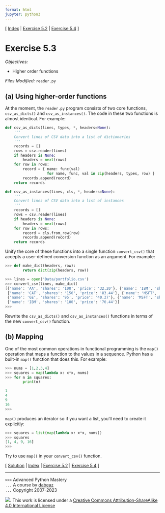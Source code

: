 ```yaml
---
format: html
jupyter: python3
---
```

\[ [Index](index.md) | [Exercise 5.2](ex5_2.md) | [Exercise 5.4](ex5_4.md) \]

# Exercise 5.3

*Objectives:*

- Higher order functions

*Files Modified:* `reader.py`

## (a) Using higher-order functions

At the moment, the `reader.py` program consists of two core functions, `csv_as_dicts()` and
`csv_as_instances()`.   The code in these two functions is almost identical.  For example:

```python
def csv_as_dicts(lines, types, *, headers=None):
    '''
    Convert lines of CSV data into a list of dictionaries
    '''
    records = []
    rows = csv.reader(lines)
    if headers is None:
        headers = next(rows)
    for row in rows:
        record = { name: func(val)
                   for name, func, val in zip(headers, types, row) }
        records.append(record)
    return records

def csv_as_instances(lines, cls, *, headers=None):
    '''
    Convert lines of CSV data into a list of instances
    '''
    records = []
    rows = csv.reader(lines)
    if headers is None:
        headers = next(rows)
    for row in rows:
        record = cls.from_row(row)
        records.append(record)
    return records
```

Unify the core of these functions into a single function `convert_csv()` that accepts a user-defined
conversion function as an argument.  For example:

```python
>>> def make_dict(headers, row):
        return dict(zip(headers, row))

>>> lines = open('Data/portfolio.csv')
>>> convert_csv(lines, make_dict)
[{'name': 'AA', 'shares': '100', 'price': '32.20'}, {'name': 'IBM', 'shares': '50', 'price': '91.10'}, 
 {'name': 'CAT', 'shares': '150', 'price': '83.44'}, {'name': 'MSFT', 'shares': '200', 'price': '51.23'}, 
 {'name': 'GE', 'shares': '95', 'price': '40.37'}, {'name': 'MSFT', 'shares': '50', 'price': '65.10'}, 
 {'name': 'IBM', 'shares': '100', 'price': '70.44'}]
>>>
```

Rewrite the `csv_as_dicts()` and `csv_as_instances()` functions in terms of the new `convert_csv()`
function.

## (b) Mapping

One of the most common operations in functional programming is the `map()` operation that maps a function
to the values in a sequence.  Python has a built-in `map()` function that does this.  For
example:

```python
>>> nums = [1,2,3,4]
>>> squares = map(lambda x: x*x, nums)
>>> for n in squares:
        print(n)

1
4
9
16
>>>
```

`map()` produces an iterator so if you want a list, you'll need to create it explicitly:

```python
>>> squares = list(map(lambda x: x*x, nums))
>>> squares
[1, 4, 9, 16]
>>>
```

Try to use `map()` in your `convert_csv()` function.

\[ [Solution](soln5_3.md) | [Index](index.md) | [Exercise 5.2](ex5_2.md) | [Exercise 5.4](ex5_4.md) \]

----
`>>>` Advanced Python Mastery  
`...` A course by [dabeaz](https://www.dabeaz.com)  
`...` Copyright 2007-2023  

![](https://i.creativecommons.org/l/by-sa/4.0/88x31.png). This work is licensed under a [Creative Commons Attribution-ShareAlike 4.0 International License](http://creativecommons.org/licenses/by-sa/4.0/)
